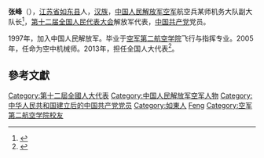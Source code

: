 {{otheruse|张峰}}
'''张峰'''（{{bd|1978年||}}），[[江苏省|江苏省]][[如东县|如东县]]人，[[汉族|汉族]]，[[中国人民解放军空军|中国人民解放军空军]]航空兵某师机务大队副大队长<ref>{{Cite web |url=http://jz.chinamil.com.cn/zttj/content/2013-03/04/content_5242326.htm |title=张峰：托举战鹰上蓝天 |access-date=2015-08-30 |archive-url=https://web.archive.org/web/20160305103326/http://jz.chinamil.com.cn/zttj/content/2013-03/04/content_5242326.htm |archive-date=2016-03-05 |dead-url=yes }}</ref>，[[第十二届全国人民代表大会|第十二届全国人民代表大会]]解放军代表，[[中国共产党|中国共产党]]党员。

1997年，加入中国人民解放军。毕业于[[空军第二航空学院|空军第二航空学院]]飞行与指挥专业。2005年，任命为空中机械师。2013年，担任全国人大代表<ref>{{cite news|title=全国人大代表信息-张峰|url= http://210.82.31.1:8084/delegate/viewDelegate.action?dbid=122873|accessdate=2013-04-05|newspaper=全国人大网}}{{Dead link|date=2020年1月 |bot=InternetArchiveBot |fix-attempted=yes }}</ref>。

==參考文獻==
{{Reflist|2}}
{{中国军事人物小作品}}
{{DEFAULTSORT:zhang feng}}
[[Category:第十二屆全國人大代表|Category:第十二屆全國人大代表]]
[[Category:中国人民解放军空军人物|Category:中国人民解放军空军人物]]
[[Category:中华人民共和国建立后的中国共产党党员|Category:中华人民共和国建立后的中国共产党党员]]
[[Category:如東人|Category:如東人]]
[[Category:张姓|Feng]]
[[Category:空军第二航空学院校友|Category:空军第二航空学院校友]]